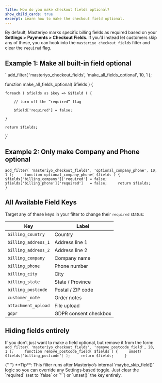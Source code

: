 ```yaml
---
Title: How do you make checkout fields optional?
show_child_cards: true
excerpt: Learn how to make the checkout field optional. 
---
```


By default, Masteriyo marks specific billing fields as required based on your **Settings > Payments > Checkout Fields**. If you’d instead let customers skip any of these, you can hook into the `masteriyo_checkout_fields` filter and clear the `required` flag.

## Example 1: Make **all** built-in field optional  

` add_filter( 'masteriyo_checkout_fields', 'make_all_fields_optional', 10, 1 );    

function make_all_fields_optional( $fields ) {    

    foreach ( $fields as $key => &$field ) {    

        // turn off the “required” flag    

        $field['required'] = false;    

    }    

    return $fields;   

}`    



## Example 2: Only make **Company** and **Phone** optional  

`add_filter( 'masteriyo_checkout_fields', 'optional_company_phone', 10, 1 );    
function optional_company_phone( $fields ) {    
    $fields['billing_company']['required'] = false;    
    $fields['billing_phone']['required']   = false;    
    return $fields;    
}`    

## All Available Field Keys
Target any of these keys in your filter to change their `required` status:

| **Key** | **Label**                                                                 | 
|----------------|---------------------------------------------------------------------------|
| `billing_country` | Country  | 
| `billing_address_1`    | Address line 1 | 
| `billing_address_2`    | Address line 2 | 
| `billing_company` | Company name | 
| `billing_phone`  | Phone number|
| `billing_city` | City | 
| `billing_state` | State / Province      |
| `billing_postcode` |Postal / ZIP code |    
| `customer_note` | Order notes |  
| `attachment_upload` | File upload |  
| `gdpr` | GDPR consent checkbox |  

## Hiding fields entirely

If you don’t just want to make a field optional, but remove it from the form:  
`add_filter( 'masteriyo_checkout_fields', 'remove_postcode_field', 20, 1 );    
function remove_postcode_field( $fields ) {    
    unset( $fields['billing_postcode'] );    
    return $fields;    
}`    

<Callout>
  {" "}
**Tip**: This filter runs after Masteriyo’s internal `maybe_skip_field()` logic so you can override any Settings‑based toggle. Just clear the `required` (set to `false` or `''`) or `unset()` the key entirely.
</Callout>

